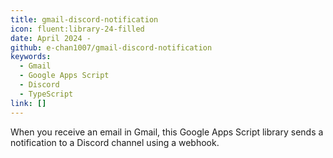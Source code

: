 ```yaml
---
title: gmail-discord-notification
icon: fluent:library-24-filled
date: April 2024 -
github: e-chan1007/gmail-discord-notification
keywords:
  - Gmail
  - Google Apps Script
  - Discord
  - TypeScript
link: []
---
```


When you receive an email in Gmail, this Google Apps Script library sends a notification to a Discord channel using a webhook.
